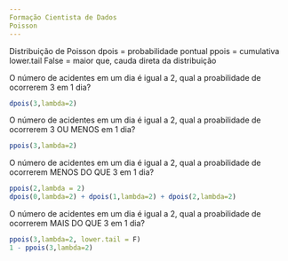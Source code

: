 ```yaml
---
Formação Cientista de Dados
Poisson
---
```

Distribuição de Poisson
dpois = probabilidade pontual
ppois = cumulativa
lower.tail False = maior que, cauda direta da distribuição

O número de acidentes em um dia é igual a 2, qual a proabilidade de ocorrerem 3 em 1 dia?
```r
dpois(3,lambda=2)
```
O número de acidentes em um dia é igual a 2, qual a proabilidade de ocorrerem 3 OU MENOS em 1 dia?
```r
ppois(3,lambda=2)
```
O número de acidentes em um dia é igual a 2, qual a proabilidade de ocorrerem MENOS DO QUE 3 em 1 dia?
```r
ppois(2,lambda = 2)
dpois(0,lambda=2) + dpois(1,lambda=2) + dpois(2,lambda=2)
```
O número de acidentes em um dia é igual a 2, qual a proabilidade de ocorrerem MAIS DO QUE 3 em 1 dia?
```r
ppois(3,lambda=2, lower.tail = F) 
1 - ppois(3,lambda=2) 
```
